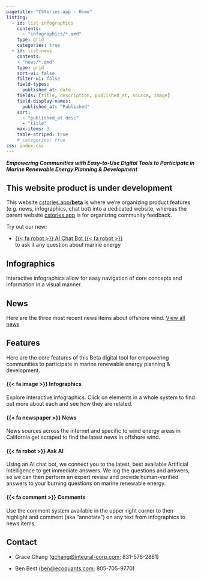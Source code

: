 ```yaml
---
pagetitle: "CStories.app - Home"
listing:
  - id: list-infographics
    contents:
      - "infographics/*.qmd"
    type: grid
    categories: true
  - id: list-news
    contents:
    - "news/*.qmd"
    type: grid
    sort-ui: false
    filter-ui: false
    field-types:
      published_at: date
    fields: [title, description, published_at, source, image]
    field-display-names:
      published_at: "Published"
    sort: 
      - "published_at desc"
      - "title"
    max-items: 3
    table-striped: true
    # categories: true
css: index.css
---
```


***Empowering Communities with Easy-to-Use Digital Tools to Participate in Marine Renewable Energy Planning & Development***

::: {.callout-caution}
## This website product is under development

This website [cstories.app/**beta**](https://cstories.app/beta) is where we're organizing product features (e.g. news, infographics, chat bot) into a dedicated website, whereas the parent website
[cstories.app](https://cstories.app){target="_blank"} is for organizing community feedback.

Try out our new:

- [{{< fa robot >}} AI Chat Bot {{< fa robot >}}](./chat/bot.html)\
  to ask it any question about marine energy
:::


## Infographics

Interactive infographics allow for easy navigation of core concepts and information in a visual manner.

::: {#list-infographics}
:::

## News

Here are the three most recent news items about offshore wind. [View all news](news.qmd)

::: {#list-news}
:::

## Features

Here are the core features of this Beta digital tool for empowering communities to participate in marine renewable energy planning & development.

::: {.grid}

#### {{< fa image >}} Infographics {.g-col-12 .g-col-med-6 .g-col-lg-3}
Explore interactive infographics. Click on elements in a whole system to find out more about each and see how they are related.

#### {{< fa newspaper >}} News {.g-col-12 .g-col-med-6 .g-col-lg-3}
News sources across the internet and specific to wind energy areas in California get scraped to find the latest news in offshore wind.

#### {{< fa robot >}} Ask AI {.g-col-12 .g-col-med-6 .g-col-lg-3}
Using an AI chat bot, we connect you to the latest, best available Artificial Intelligence to get immediate answers. We log the questions and answers, so we can then perform an expert review and provide human-verified answers to your burning questions on marine renewable energy.

#### {{< fa comment >}} Comments {.g-col-12 .g-col-med-6 .g-col-lg-3}
Use the comment system available in the upper right corner to then highlight and comment (aka "annotate") on any text from infographics to news items.

:::

## Contact

-   Grace Chang ([gchang\@integral-corp.com](gchang@integral-corp.com); 831-576-2881)

-   Ben Best ([ben\@ecoquants.com](mailto:ben@ecoquants.com); 805-705-9770)
